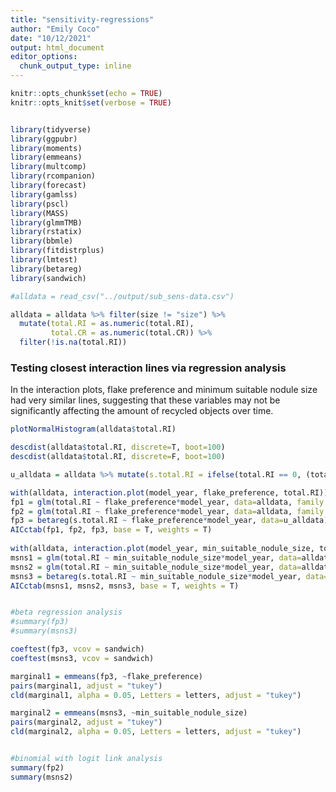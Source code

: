```yaml
---
title: "sensitivity-regressions"
author: "Emily Coco"
date: "10/12/2021"
output: html_document
editor_options: 
  chunk_output_type: inline
---
```


```r
knitr::opts_chunk$set(echo = TRUE)
knitr::opts_knit$set(verbose = TRUE)


library(tidyverse)
library(ggpubr)
library(moments)
library(emmeans)
library(multcomp)
library(rcompanion)
library(forecast)
library(gamlss)
library(pscl)
library(MASS)
library(glmmTMB)
library(rstatix)
library(bbmle)
library(fitdistrplus)
library(lmtest)
library(betareg)
library(sandwich)

#alldata = read_csv("../output/sub_sens-data.csv")

alldata = alldata %>% filter(size != "size") %>%
  mutate(total.RI = as.numeric(total.RI), 
         total.CR = as.numeric(total.CR)) %>%
  filter(!is.na(total.RI))


```


### Testing closest interaction lines via regression analysis
In the interaction plots, flake preference and minimum suitable nodule size had very similar lines, suggesting that these variables may not be significantly affecting the amount of recycled objects over time. 

```r

plotNormalHistogram(alldata$total.RI)

descdist(alldata$total.RI, discrete=T, boot=100)
descdist(alldata$total.RI, discrete=F, boot=100)

```

```r

u_alldata = alldata %>% mutate(s.total.RI = ifelse(total.RI == 0, (total.RI + 0.0001), total.RI)) %>% mutate(s.total.RI = ifelse(s.total.RI == 1, (s.total.RI - 0.0001), s.total.RI))

with(alldata, interaction.plot(model_year, flake_preference, total.RI))
fp1 = glm(total.RI ~ flake_preference*model_year, data=alldata, family = quasipoisson)
fp2 = glm(total.RI ~ flake_preference*model_year, data=alldata, family = binomial(link="logit"))
fp3 = betareg(s.total.RI ~ flake_preference*model_year, data=u_alldata)
AICctab(fp1, fp2, fp3, base = T, weights = T)
 
with(alldata, interaction.plot(model_year, min_suitable_nodule_size, total.RI))
msns1 = glm(total.RI ~ min_suitable_nodule_size*model_year, data=alldata, family = quasipoisson)
msns2 = glm(total.RI ~ min_suitable_nodule_size*model_year, data=alldata, family = binomial(link="logit"))
msns3 = betareg(s.total.RI ~ min_suitable_nodule_size*model_year, data=u_alldata)
AICctab(msns1, msns2, msns3, base = T, weights = T)


#beta regression analysis
#summary(fp3)
#summary(msns3)

coeftest(fp3, vcov = sandwich)
coeftest(msns3, vcov = sandwich)

marginal1 = emmeans(fp3, ~flake_preference)
pairs(marginal1, adjust = "tukey")
cld(marginal1, alpha = 0.05, Letters = letters, adjust = "tukey")

marginal2 = emmeans(msns3, ~min_suitable_nodule_size)
pairs(marginal2, adjust = "tukey")
cld(marginal2, alpha = 0.05, Letters = letters, adjust = "tukey")


#binomial with logit link analysis
summary(fp2)
summary(msns2)


```

